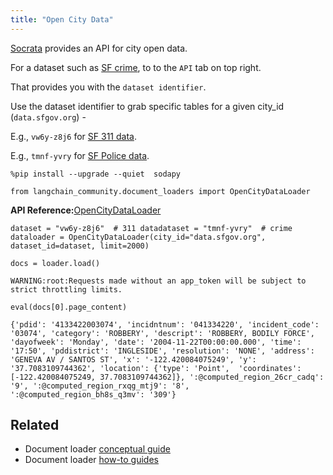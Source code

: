 ```yaml
---
title: "Open City Data"
---
```


[Socrata](https://dev.socrata.com/foundry/data.sfgov.org/vw6y-z8j6) provides an API for city open data.

For a dataset such as [SF crime](https://data.sfgov.org/Public-Safety/Police-Department-Incident-Reports-Historical-2003/tmnf-yvry), to to the `API` tab on top right.

That provides you with the `dataset identifier`.

Use the dataset identifier to grab specific tables for a given city\_id (`data.sfgov.org`) -

E.g., `vw6y-z8j6` for [SF 311 data](https://dev.socrata.com/foundry/data.sfgov.org/vw6y-z8j6).

E.g., `tmnf-yvry` for [SF Police data](https://dev.socrata.com/foundry/data.sfgov.org/tmnf-yvry).

```
%pip install --upgrade --quiet  sodapy
```

```
from langchain_community.document_loaders import OpenCityDataLoader
```

**API Reference:**[OpenCityDataLoader](https://python.langchain.com/api_reference/community/document_loaders/langchain_community.document_loaders.open_city_data.OpenCityDataLoader.html)

```
dataset = "vw6y-z8j6"  # 311 datadataset = "tmnf-yvry"  # crime dataloader = OpenCityDataLoader(city_id="data.sfgov.org", dataset_id=dataset, limit=2000)
```

```
docs = loader.load()
```

```
WARNING:root:Requests made without an app_token will be subject to strict throttling limits.
```

```
eval(docs[0].page_content)
```

```
{'pdid': '4133422003074', 'incidntnum': '041334220', 'incident_code': '03074', 'category': 'ROBBERY', 'descript': 'ROBBERY, BODILY FORCE', 'dayofweek': 'Monday', 'date': '2004-11-22T00:00:00.000', 'time': '17:50', 'pddistrict': 'INGLESIDE', 'resolution': 'NONE', 'address': 'GENEVA AV / SANTOS ST', 'x': '-122.420084075249', 'y': '37.7083109744362', 'location': {'type': 'Point',  'coordinates': [-122.420084075249, 37.7083109744362]}, ':@computed_region_26cr_cadq': '9', ':@computed_region_rxqg_mtj9': '8', ':@computed_region_bh8s_q3mv': '309'}
```

## Related

* Document loader [conceptual guide](/src/oss/concepts/document_loaders)
* Document loader [how-to guides](/src/oss/how_to/#document-loaders)
